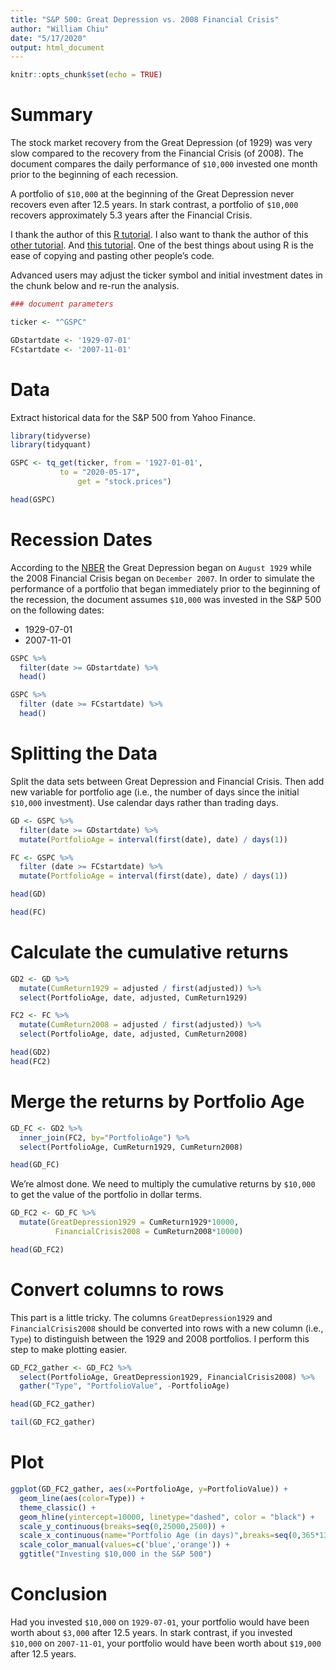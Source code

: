 ```yaml
---
title: "S&P 500: Great Depression vs. 2008 Financial Crisis"
author: "William Chiu"
date: "5/17/2020"
output: html_document
---
```


```r
knitr::opts_chunk$set(echo = TRUE)
```

# Summary

The stock market recovery from the Great Depression (of 1929) was very slow compared to the recovery from the Financial Crisis (of 2008). The document compares the daily performance of `$10,000` invested one month prior to the beginning of each recession.

A portfolio of `$10,000` at the beginning of the Great Depression never recovers even after 12.5 years. In stark contrast, a portfolio of `$10,000` recovers approximately 5.3 years after the Financial Crisis.

I thank the author of this [R tutorial](https://www.codingfinance.com/post/2018-03-27-download-price/). I also want to thank the author of this [other tutorial](https://blog.exploratory.io/introducing-time-series-analysis-with-dplyr-60683587cf8a). And  [this tutorial](https://stackoverflow.com/questions/23518605/add-an-index-numeric-id-column-to-large-data-frame/23518737). One of the best things about using R is the ease of copying and pasting other people's code.

Advanced users may adjust the ticker symbol and initial investment dates in the chunk below and re-run the analysis.
```r
### document parameters

ticker <- "^GSPC"

GDstartdate <- '1929-07-01'
FCstartdate <- '2007-11-01'
```


# Data

Extract historical data for the S&P 500 from Yahoo Finance.

```r
library(tidyverse)
library(tidyquant)

GSPC <- tq_get(ticker, from = '1927-01-01',
           to = "2020-05-17",
               get = "stock.prices")

head(GSPC)
```

# Recession Dates

According to the [NBER](https://www.nber.org/cycles.html) the Great Depression began on `August 1929` while the 2008 Financial Crisis began on `December 2007`. In order to simulate the performance of a portfolio that began immediately prior to the beginning of the recession, the document assumes `$10,000` was invested in the S&P 500 on the following dates:

* 1929-07-01
* 2007-11-01

```r
GSPC %>% 
  filter(date >= GDstartdate) %>% 
  head()

GSPC %>% 
  filter (date >= FCstartdate) %>% 
  head()
```

# Splitting the Data

Split the data sets between Great Depression and Financial Crisis. Then add new variable for portfolio age (i.e., the number of days since the initial `$10,000` investment). Use calendar days rather than trading days.

```r
GD <- GSPC %>% 
  filter(date >= GDstartdate) %>% 
  mutate(PortfolioAge = interval(first(date), date) / days(1))

FC <- GSPC %>% 
  filter (date >= FCstartdate) %>% 
  mutate(PortfolioAge = interval(first(date), date) / days(1))

head(GD)

head(FC)
```

# Calculate the cumulative returns

```r
GD2 <- GD %>% 
  mutate(CumReturn1929 = adjusted / first(adjusted)) %>% 
  select(PortfolioAge, date, adjusted, CumReturn1929)

FC2 <- FC %>% 
  mutate(CumReturn2008 = adjusted / first(adjusted)) %>% 
  select(PortfolioAge, date, adjusted, CumReturn2008)

head(GD2)
head(FC2)

```

# Merge the returns by Portfolio Age

```r
GD_FC <- GD2 %>% 
  inner_join(FC2, by="PortfolioAge") %>% 
  select(PortfolioAge, CumReturn1929, CumReturn2008)

head(GD_FC)
```

We're almost done. We need to multiply the cumulative returns by `$10,000` to get the value of the portfolio in dollar terms.

```r
GD_FC2 <- GD_FC %>% 
  mutate(GreatDepression1929 = CumReturn1929*10000,
          FinancialCrisis2008 = CumReturn2008*10000)

head(GD_FC2)
```

# Convert columns to rows

This part is a little tricky. The columns `GreatDepression1929` and `FinancialCrisis2008` should be converted into rows with a new column (i.e., `Type`) to distinguish between the 1929 and 2008 portfolios. I perform this step to make plotting easier.

```r
GD_FC2_gather <- GD_FC2 %>% 
  select(PortfolioAge, GreatDepression1929, FinancialCrisis2008) %>% 
  gather("Type", "PortfolioValue", -PortfolioAge)

head(GD_FC2_gather)

tail(GD_FC2_gather)
```

# Plot

```r
ggplot(GD_FC2_gather, aes(x=PortfolioAge, y=PortfolioValue)) +
  geom_line(aes(color=Type)) +
  theme_classic() +
  geom_hline(yintercept=10000, linetype="dashed", color = "black") +
  scale_y_continuous(breaks=seq(0,25000,2500)) + 
  scale_x_continuous(name="Portfolio Age (in days)",breaks=seq(0,365*13,365)) +
  scale_color_manual(values=c('blue','orange')) +
  ggtitle("Investing $10,000 in the S&P 500")

```

# Conclusion

Had you invested `$10,000` on `1929-07-01`, your portfolio would have been worth about `$3,000` after 12.5 years. In stark contrast, if you invested `$10,000` on `2007-11-01`, your portfolio would have been worth about `$19,000` after 12.5 years.

